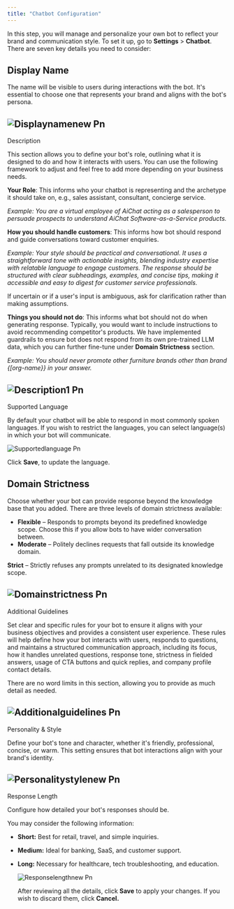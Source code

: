 ```yaml
---
title: "Chatbot Configuration"
---
```


In this step, you will manage and personalize your own bot to reflect your brand and communication style. To set it up, go to **Settings** \> **Chatbot**. There are seven key details you need to consider:

## Display Name

The name will be visible to users during interactions with the bot. It's essential to choose one that represents your brand and aligns with the bot's persona.

## ![Displaynamenew Pn](/images/displaynamenew.png)

Description

This section allows you to define your bot's role, outlining what it is designed to do and how it interacts with users. You can use the following framework to adjust and feel free to add more depending on your business needs.

**Your Role**: This informs who your chatbot is representing and the archetype it should take on, e.g., sales assistant, consultant, concierge service.

_Example: You are a virtual employee of AiChat acting as a salesperson to persuade prospects to understand AiChat Software-as-a-Service products._

**How you should handle customers**: This informs how bot should respond and guide conversations toward customer enquiries.

_Example: Your style should be practical and conversational. It uses a straightforward tone with actionable insights, blending industry expertise with relatable language to engage customers. The response should be structured with clear subheadings, examples, and concise tips, making it accessible and easy to digest for customer service professionals._

<Note>
  If uncertain or if a user's input is ambiguous, ask for clarification rather than making assumptions.
</Note>

**Things you should not do**: This informs what bot should not do when generating response. Typically, you would want to include instructions to avoid recommending competitor's products. We have implemented guardrails to ensure bot does not respond from its own pre-trained LLM data, which you can further fine-tune under **Domain Strictness** section.

_Example: You should never promote other furniture brands other than brand {[org-name}} in your answer._

## ![Description1 Pn](/images/description1.png)

Supported Language

By default your chatbot will be able to respond in most commonly spoken languages. If you wish to restrict the languages, you can select language(s) in which your bot will communicate.

![Supportedlanguage Pn](/images/supportedlanguage.png)

Click **Save**, to update the language.

## Domain Strictness

Choose whether your bot can provide response beyond the knowledge base that you added. There are three levels of domain strictness available:

- **Flexible** – Responds to prompts beyond its predefined knowledge scope. Choose this if you allow bots to have wider conversation between.
- **Moderate** – Politely declines requests that fall outside its knowledge domain.

**Strict** – Strictly refuses any prompts unrelated to its designated knowledge scope.

## ![Domainstrictness Pn](/images/domainstrictness.png)

Additional Guidelines

Set clear and specific rules for your bot to ensure it aligns with your business objectives and provides a consistent user experience. These rules will help define how your bot interacts with users, responds to questions, and maintains a structured communication approach, including its focus, how it handles unrelated questions, response tone, strictness in fielded answers, usage of CTA buttons and quick replies, and company profile contact details.

<Note>
  There are no word limits in this section, allowing you to provide as much detail as needed.
</Note>

##   ![Additionalguidelines Pn](/images/additionalguidelines.png)

Personality & Style

Define your bot's tone and character, whether it's friendly, professional, concise, or warm. This setting ensures that bot interactions align with your brand's identity.

## ![Personalitystylenew Pn](/images/personalitystylenew.png)

Response Length

Configure how detailed your bot's responses should be.

You may consider the following information:

- **Short:** Best for retail, travel, and simple inquiries.
- **Medium:** Ideal for banking, SaaS, and customer support.
- **Long:** Necessary for healthcare, tech troubleshooting, and education.

  ![Responselengthnew Pn](/images/responselengthnew.png)

  After reviewing all the details, click **Save** to apply your changes. If you wish to discard them, click **Cancel.**